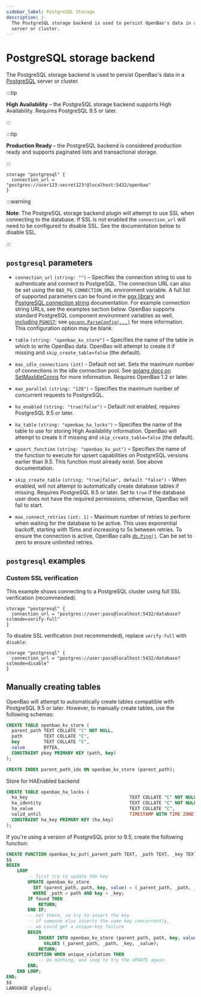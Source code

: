 ```yaml
---
sidebar_label: PostgreSQL Storage
description: |-
  The PostgreSQL storage backend is used to persist OpenBao's data in a PostgreSQL
  server or cluster.
---
```


# PostgreSQL storage backend

The PostgreSQL storage backend is used to persist OpenBao's data in a
[PostgreSQL][postgresql] server or cluster.

:::tip

**High Availability** – the PostgreSQL storage backend supports High
Availability. Requires PostgreSQL 9.5 or later.

:::

:::tip

**Production Ready** – the PostgreSQL backend is considered production ready
and supports paginated lists and transactional storage.

:::

```hcl
storage "postgresql" {
  connection_url = "postgres://user123:secret123!@localhost:5432/openbao"
}
```

:::warning

**Note**: The PostgreSQL storage backend plugin will attempt to use SSL
when connecting to the database. If SSL is not enabled the `connection_url`
will need to be configured to disable SSL. See the documentation below
to disable SSL.

:::

## `postgresql` parameters

- `connection_url` `(string: "")` – Specifies the connection string to
  use to authenticate and connect to PostgreSQL. The connection URL can also be
  set using the `BAO_PG_CONNECTION_URL` environment variable. A full list of supported
  parameters can be found in the [pgx library][pgxlib] and [PostgreSQL connection string][pg_conn_docs]
  documentation. For example connection string URLs, see the examples section below.
  OpenBao supports standard PostgreSQL component environment variables as well,
  [including `PGHOST`](https://www.postgresql.org/docs/current/libpq-envars.html);
  see [`pgconn.ParseConfig(...)`](https://pkg.go.dev/github.com/jackc/pgconn)
  for more information. This configuration option may be blank.

- `table` `(string: "openbao_kv_store")` – Specifies the name of the table in
  which to write OpenBao data. OpenBao will attempt to create it if missing and
  `skip_create_table=false` (the default).

- `max_idle_connections` `(int)` - Default not set. Sets the maximum number of
  connections in the idle connection pool. See
  [golang docs on SetMaxIdleConns][golang_setmaxidleconns] for more information.
  Requires OpenBao 1.2 or later.

- `max_parallel` `(string: "128")` – Specifies the maximum number of concurrent
  requests to PostgreSQL.

- `ha_enabled` `(string: "true|false")` – Default not enabled, requires
  PostgreSQL 9.5 or later.

- `ha_table` `(string: "openbao_ha_locks")` – Specifies the name of the table to use
  for storing High Availability information. OpenBao will attempt to create it
  if missing and `skip_create_table=false` (the default).

- `upsert_function` `(string: "openbao_kv_put")` – Specifies the name of the
  function to execute for upsert capabilities on PostgreSQL versions earlier
  than 9.5. This function must already exist. See above documentation.

- `skip_create_table` `(string: "true|false", default "false")` - When enabled,
  will not attempt to automatically create database tables if missing. Requires
  PostgreSQL 9.5 or later. Set to `true` if the database user does not have
  the required permissions; otherwise, OpenBao will fail to start.

- `max_connect_retries` `(int: 1)` - Maximum number of retries to perform
  when waiting for the database to be active. This uses exponential backoff,
  starting with 15ms and increasing to 5s between retries. To ensure the
  connection is active, OpenBao calls [`db.Ping()`](https://pkg.go.dev/database/sql#DB.Ping).
  Can be set to zero to ensure unlimited retries.

## `postgresql` examples

### Custom SSL verification

This example shows connecting to a PostgreSQL cluster using full SSL
verification (recommended).

```hcl
storage "postgresql" {
  connection_url = "postgres://user:pass@localhost:5432/database?sslmode=verify-full"
}
```

To disable SSL verification (not recommended), replace `verify-full` with
`disable`:

```hcl
storage "postgresql" {
  connection_url = "postgres://user:pass@localhost:5432/database?sslmode=disable"
}
```

## Manually creating tables

OpenBao will attempt to automatically create tables compatible with PostgreSQL
9.5 or later. However, to manually create tables, use the following schemas:

```sql
CREATE TABLE openbao_kv_store (
  parent_path TEXT COLLATE "C" NOT NULL,
  path        TEXT COLLATE "C",
  key         TEXT COLLATE "C",
  value       BYTEA,
  CONSTRAINT pkey PRIMARY KEY (path, key)
);

CREATE INDEX parent_path_idx ON openbao_kv_store (parent_path);
```

Store for HAEnabled backend

```sql
CREATE TABLE openbao_ha_locks (
  ha_key                                      TEXT COLLATE "C" NOT NULL,
  ha_identity                                 TEXT COLLATE "C" NOT NULL,
  ha_value                                    TEXT COLLATE "C",
  valid_until                                 TIMESTAMP WITH TIME ZONE NOT NULL,
  CONSTRAINT ha_key PRIMARY KEY (ha_key)
);
```

If you're using a version of PostgreSQL prior to 9.5, create the following function:

```sql
CREATE FUNCTION openbao_kv_put(_parent_path TEXT, _path TEXT, _key TEXT, _value BYTEA) RETURNS VOID AS
$$
BEGIN
    LOOP
        -- first try to update the key
        UPDATE openbao_kv_store
          SET (parent_path, path, key, value) = (_parent_path, _path, _key, _value)
          WHERE _path = path AND key = _key;
        IF found THEN
            RETURN;
        END IF;
        -- not there, so try to insert the key
        -- if someone else inserts the same key concurrently,
        -- we could get a unique-key failure
        BEGIN
            INSERT INTO openbao_kv_store (parent_path, path, key, value)
              VALUES (_parent_path, _path, _key, _value);
            RETURN;
        EXCEPTION WHEN unique_violation THEN
            -- Do nothing, and loop to try the UPDATE again.
        END;
    END LOOP;
END;
$$
LANGUAGE plpgsql;
```

[golang_setmaxidleconns]: https://golang.org/pkg/database/sql/#DB.SetMaxIdleConns
[postgresql]: https://www.postgresql.org/
[pgxlib]: https://pkg.go.dev/github.com/jackc/pgx/stdlib
[pg_conn_docs]: https://www.postgresql.org/docs/current/libpq-connect.html#LIBPQ-CONNSTRING
